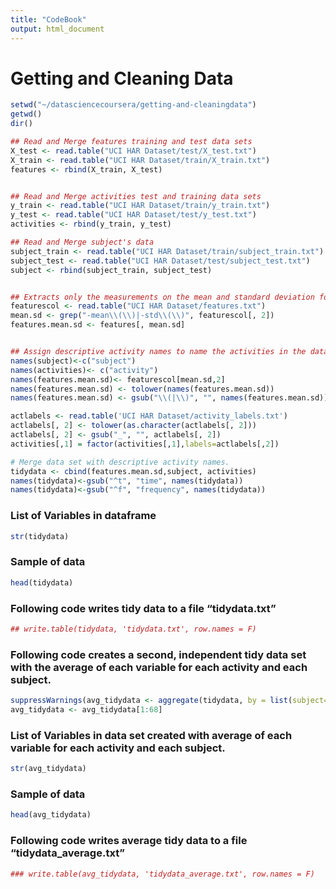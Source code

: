 ```yaml
---
title: "CodeBook"
output: html_document
---
```


# Getting and Cleaning Data
```r
setwd("~/datasciencecoursera/getting-and-cleaningdata")
getwd()
dir()

## Read and Merge features training and test data sets
X_test <- read.table("UCI HAR Dataset/test/X_test.txt")
X_train <- read.table("UCI HAR Dataset/train/X_train.txt")
features <- rbind(X_train, X_test)


## Read and Merge activities test and training data sets
y_train <- read.table("UCI HAR Dataset/train/y_train.txt")
y_test <- read.table("UCI HAR Dataset/test/y_test.txt")
activities <- rbind(y_train, y_test)

## Read and Merge subject's data
subject_train <- read.table("UCI HAR Dataset/train/subject_train.txt")
subject_test <- read.table("UCI HAR Dataset/test/subject_test.txt")
subject <- rbind(subject_train, subject_test)


## Extracts only the measurements on the mean and standard deviation for each measurement
featurescol <- read.table("UCI HAR Dataset/features.txt")
mean.sd <- grep("-mean\\(\\)|-std\\(\\)", featurescol[, 2])
features.mean.sd <- features[, mean.sd]


## Assign descriptive activity names to name the activities in the data set
names(subject)<-c("subject")
names(activities)<- c("activity")
names(features.mean.sd)<- featurescol[mean.sd,2]
names(features.mean.sd) <- tolower(names(features.mean.sd)) 
names(features.mean.sd) <- gsub("\\(|\\)", "", names(features.mean.sd))

actlabels <- read.table('UCI HAR Dataset/activity_labels.txt')
actlabels[, 2] <- tolower(as.character(actlabels[, 2]))
actlabels[, 2] <- gsub("_", "", actlabels[, 2])
activities[,1] = factor(activities[,1],labels=actlabels[,2])

# Merge data set with descriptive activity names.
tidydata <- cbind(features.mean.sd,subject, activities)
names(tidydata)<-gsub("^t", "time", names(tidydata))
names(tidydata)<-gsub("^f", "frequency", names(tidydata))
```

### List of Variables in dataframe
```r
str(tidydata)
```
### Sample of data
```r
head(tidydata)
```
### Following code writes tidy data to a file "tidydata.txt"
```r
## write.table(tidydata, 'tidydata.txt', row.names = F)
```
### Following code creates a second, independent tidy data set with the average of each variable for each activity and each subject. 
```r
suppressWarnings(avg_tidydata <- aggregate(tidydata, by = list(subject=tidydata$subject, activity=tidydata$activity), FUN = mean))
avg_tidydata <- avg_tidydata[1:68]
```
### List of Variables in data set created with average of each variable for each activity and each subject.
```r
str(avg_tidydata)
```
### Sample of data
```r
head(avg_tidydata)
```

### Following code writes average tidy data to a file "tidydata_average.txt"
```r
### write.table(avg_tidydata, 'tidydata_average.txt', row.names = F)
```